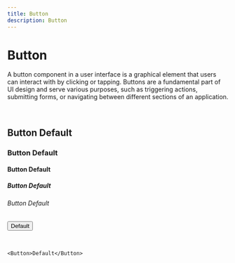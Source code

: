 ```yaml
---
title: Button
description: Button
---
```


# Button

A button component in a user interface is a graphical element that users can interact with by clicking or tapping. Buttons are a fundamental part of UI design and serve various purposes, such as triggering actions, submitting forms, or navigating between different sections of an application.

<br />

## Button Default

### Button Default

#### Button Default

##### Button Default

###### Button Default

<Button>Default</Button>

<br />

```tsx page.tsx
<Button>Default</Button>
```
